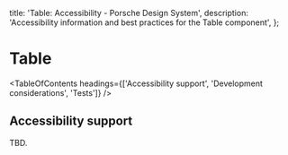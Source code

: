 
  title: 'Table: Accessibility - Porsche Design System',
  description: 'Accessibility information and best practices for the Table component',
};

# Table <ComponentStatus tagName="p-table"></ComponentStatus>

<TableOfContents headings={['Accessibility support', 'Development considerations', 'Tests']} />

## Accessibility support

TBD.
